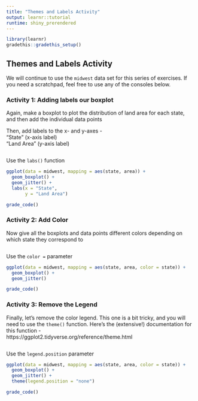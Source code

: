 ```yaml
---
title: "Themes and Labels Activity"
output: learnr::tutorial
runtime: shiny_prerendered
---
```

```r
library(learnr)
gradethis::gradethis_setup()
```
## Themes and Labels Activity

We will continue to use the `midwest` data set for this series of exercises. If you need a scratchpad, feel free to use any of the consoles below.

### Activity 1: Adding labels our boxplot

Again, make a boxplot to plot the distribution of land area for each state, and then add the individual data points  

Then, add labels to the x- and y-axes -  
"State" (x-axis label)  
"Land Area" (y-axis label)  

```r

```

<div id="boxplot-label-hint">
Use the `labs()` function
</div>

```r
ggplot(data = midwest, mapping = aes(state, area)) +
  geom_boxplot() +
  geom_jitter() +
  labs(x = "State",
       y = "Land Area")
```

```r
grade_code()
```

### Activity 2: Add Color 

Now give all the boxplots and data points different colors depending on which state they correspond to  

```r

```

<div id="boxplot-color-hint">
Use the `color =` parameter
</div>

```r
ggplot(data = midwest, mapping = aes(state, area, color = state)) +
  geom_boxplot() +
  geom_jitter()
```

```r
grade_code()
```

### Activity 3: Remove the Legend

Finally, let's remove the color legend. This one is a bit tricky, and you will need to use the `theme()` function. Here's the (extensive!) documentation for this function -  
https://ggplot2.tidyverse.org/reference/theme.html

```r

```

<div id="remove-legend-hint">
Use the `legend.position` parameter
</div>

```r
ggplot(data = midwest, mapping = aes(state, area, color = state)) +
  geom_boxplot() +
  geom_jitter() +
  theme(legend.position = "none")
```

```r
grade_code()
```
